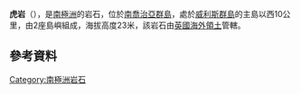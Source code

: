 {{coord|53|59|S|38|16|W|display=title}}

'''虎岩'''（{{lang-en|Tiger Rocks}}），是[[南極洲|南極洲]]的岩石，位於[[南喬治亞群島|南喬治亞群島]]，處於[[威利斯群島|威利斯群島]]的主島以西10公里，由2座島嶼組成，海拔高度23米，該岩石由[[英國海外領土|英國海外領土]]管轄。

==參考資料==
{{usgs-gazetteer}}

{{Antarctica-geo-stub}}
[[Category:南極洲岩石|Category:南極洲岩石]]